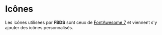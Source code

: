  
 
<Meta of={FbdsIconsStories} />
 
# Icônes

Les icônes utilisées par **FBDS** sont ceux de [FontAwesome 7](https://fontawesome.com/icons?o=r) et viennent s'y ajouter des icônes personnalisés.

<Canvas of={FbdsIconsStories.Icons} sourceState="none" withToolbar={false} />
